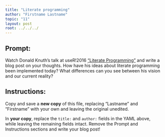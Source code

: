 ```yaml
---
title: "Literate programming"
author: "Firstname Lastname"
topic: "11"
layout: post
root: ../../../
---
```


## Prompt:

Watch Donald Knuth's talk at useR!2016 ["Literate Programming"](https://channel9.msdn.com/Events/useR-international-R-User-conference/useR2016/Literate-Programming) and write a blog post on your thoughts. How have his ideas about literate programming been implemented today? What differences can you see between his vision and our current reality?


## Instructions:
Copy and save a **new copy** of this file, replacing "Lastname" and "Firstname" with your own and leaving the original unedited.

In **your copy**, replace the `title:` and `author:` fields in the YAML above, while leaving the remaining fields intact. Remove the Prompt and Instructions sections and write your blog post!

